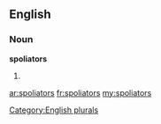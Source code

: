 ==English==

===Noun===
'''spoliators'''

# {{plural of|[[spoliator]]}}

[[Category:English plurals]]

[[ar:spoliators]]
[[fr:spoliators]]
[[my:spoliators]]